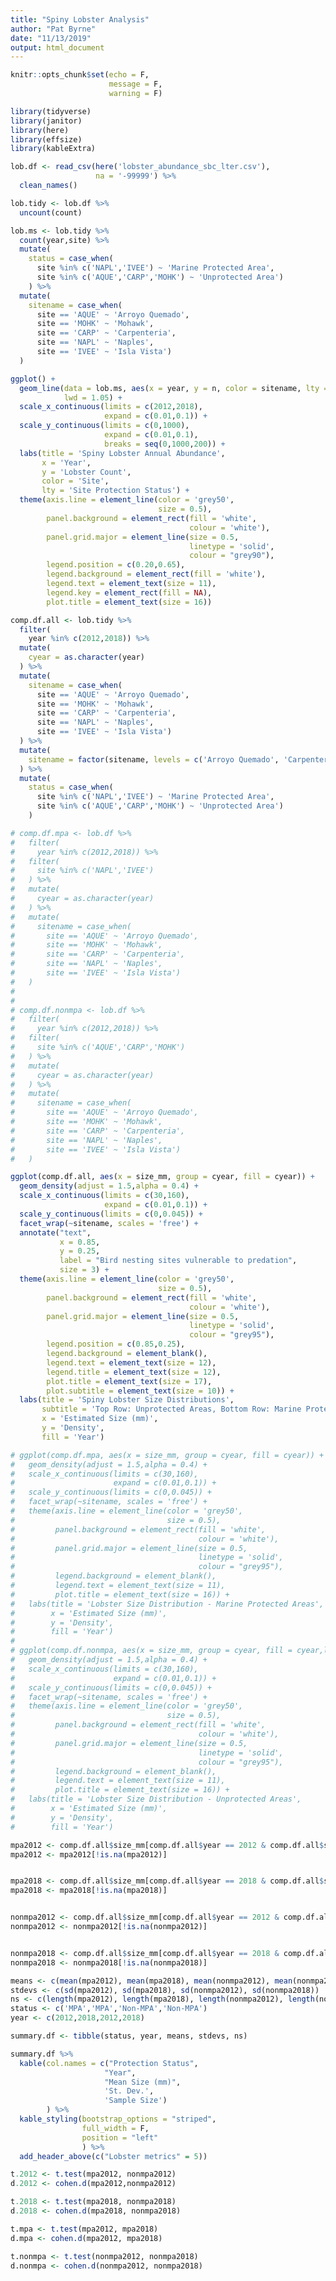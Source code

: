 ```yaml
---
title: "Spiny Lobster Analysis"
author: "Pat Byrne"
date: "11/13/2019"
output: html_document
---
```


```r
knitr::opts_chunk$set(echo = F,
                      message = F,
                      warning = F)
```

```r
library(tidyverse)
library(janitor)
library(here)
library(effsize) 
library(kableExtra) 

lob.df <- read_csv(here('lobster_abundance_sbc_lter.csv'),
                   na = '-99999') %>% 
  clean_names()
```

```r
lob.tidy <- lob.df %>% 
  uncount(count)

lob.ms <- lob.tidy %>% 
  count(year,site) %>% 
  mutate(
    status = case_when(
      site %in% c('NAPL','IVEE') ~ 'Marine Protected Area',
      site %in% c('AQUE','CARP','MOHK') ~ 'Unprotected Area')
    ) %>% 
  mutate(
    sitename = case_when(
      site == 'AQUE' ~ 'Arroyo Quemado',
      site == 'MOHK' ~ 'Mohawk',
      site == 'CARP' ~ 'Carpenteria',
      site == 'NAPL' ~ 'Naples',
      site == 'IVEE' ~ 'Isla Vista')
  )

```


```r
ggplot() +
  geom_line(data = lob.ms, aes(x = year, y = n, color = sitename, lty = status),
            lwd = 1.05) +
  scale_x_continuous(limits = c(2012,2018), 
                     expand = c(0.01,0.1)) +
  scale_y_continuous(limits = c(0,1000), 
                     expand = c(0.01,0.1),
                     breaks = seq(0,1000,200)) +
  labs(title = 'Spiny Lobster Annual Abundance',
       x = 'Year',
       y = 'Lobster Count',
       color = 'Site',
       lty = 'Site Protection Status') +
  theme(axis.line = element_line(color = 'grey50',
                                 size = 0.5),
        panel.background = element_rect(fill = 'white',
                                        colour = 'white'),
        panel.grid.major = element_line(size = 0.5, 
                                        linetype = 'solid',
                                        colour = "grey90"),
        legend.position = c(0.20,0.65),
        legend.background = element_rect(fill = 'white'),
        legend.text = element_text(size = 11),
        legend.key = element_rect(fill = NA),
        plot.title = element_text(size = 16)) 
```


```r

comp.df.all <- lob.tidy %>% 
  filter(
    year %in% c(2012,2018)) %>% 
  mutate(
    cyear = as.character(year)
  ) %>% 
  mutate(
    sitename = case_when(
      site == 'AQUE' ~ 'Arroyo Quemado',
      site == 'MOHK' ~ 'Mohawk',
      site == 'CARP' ~ 'Carpenteria',
      site == 'NAPL' ~ 'Naples',
      site == 'IVEE' ~ 'Isla Vista')
  ) %>% 
  mutate(
    sitename = factor(sitename, levels = c('Arroyo Quemado', 'Carpenteria', 'Mohawk', 'Naples','Isla Vista'))
  ) %>% 
  mutate(
    status = case_when(
      site %in% c('NAPL','IVEE') ~ 'Marine Protected Area',
      site %in% c('AQUE','CARP','MOHK') ~ 'Unprotected Area')
    ) 

# comp.df.mpa <- lob.df %>% 
#   filter(
#     year %in% c(2012,2018)) %>% 
#   filter(
#     site %in% c('NAPL','IVEE')
#   ) %>%
#   mutate(
#     cyear = as.character(year)
#   ) %>% 
#   mutate(
#     sitename = case_when(
#       site == 'AQUE' ~ 'Arroyo Quemado',
#       site == 'MOHK' ~ 'Mohawk',
#       site == 'CARP' ~ 'Carpenteria',
#       site == 'NAPL' ~ 'Naples',
#       site == 'IVEE' ~ 'Isla Vista')
#   )
# 
# 
# comp.df.nonmpa <- lob.df %>% 
#   filter(
#     year %in% c(2012,2018)) %>% 
#   filter(
#     site %in% c('AQUE','CARP','MOHK')
#   ) %>% 
#   mutate(
#     cyear = as.character(year)
#   ) %>% 
#   mutate(
#     sitename = case_when(
#       site == 'AQUE' ~ 'Arroyo Quemado',
#       site == 'MOHK' ~ 'Mohawk',
#       site == 'CARP' ~ 'Carpenteria',
#       site == 'NAPL' ~ 'Naples',
#       site == 'IVEE' ~ 'Isla Vista')
#   )
```

```r
ggplot(comp.df.all, aes(x = size_mm, group = cyear, fill = cyear)) +
  geom_density(adjust = 1.5,alpha = 0.4) +
  scale_x_continuous(limits = c(30,160), 
                     expand = c(0.01,0.1)) +
  scale_y_continuous(limits = c(0,0.045)) +
  facet_wrap(~sitename, scales = 'free') +
  annotate("text",
           x = 0.85,
           y = 0.25,
           label = "Bird nesting sites vulnerable to predation",
           size = 3) +
  theme(axis.line = element_line(color = 'grey50',
                                 size = 0.5),
        panel.background = element_rect(fill = 'white',
                                        colour = 'white'),
        panel.grid.major = element_line(size = 0.5, 
                                        linetype = 'solid',
                                        colour = "grey95"),
        legend.position = c(0.85,0.25),
        legend.background = element_blank(),
        legend.text = element_text(size = 12),
        legend.title = element_text(size = 12),
        plot.title = element_text(size = 17),
        plot.subtitle = element_text(size = 10)) +
  labs(title = 'Spiny Lobster Size Distributions',
       subtitle = 'Top Row: Unprotected Areas, Bottom Row: Marine Protected Areas',
       x = 'Estimated Size (mm)',
       y = 'Density',
       fill = 'Year') 

# ggplot(comp.df.mpa, aes(x = size_mm, group = cyear, fill = cyear)) +
#   geom_density(adjust = 1.5,alpha = 0.4) +
#   scale_x_continuous(limits = c(30,160), 
#                      expand = c(0.01,0.1)) +
#   scale_y_continuous(limits = c(0,0.045)) +
#   facet_wrap(~sitename, scales = 'free') +
#   theme(axis.line = element_line(color = 'grey50',
#                                  size = 0.5),
#         panel.background = element_rect(fill = 'white',
#                                         colour = 'white'),
#         panel.grid.major = element_line(size = 0.5, 
#                                         linetype = 'solid',
#                                         colour = "grey95"),
#         legend.background = element_blank(),
#         legend.text = element_text(size = 11),
#         plot.title = element_text(size = 16)) +
#   labs(title = 'Lobster Size Distribution - Marine Protected Areas',
#        x = 'Estimated Size (mm)',
#        y = 'Density',
#        fill = 'Year') 
# 
# ggplot(comp.df.nonmpa, aes(x = size_mm, group = cyear, fill = cyear,lty = cyear)) +
#   geom_density(adjust = 1.5,alpha = 0.4) +
#   scale_x_continuous(limits = c(30,160), 
#                      expand = c(0.01,0.1)) +
#   scale_y_continuous(limits = c(0,0.045)) +
#   facet_wrap(~sitename, scales = 'free') +
#   theme(axis.line = element_line(color = 'grey50',
#                                  size = 0.5),
#         panel.background = element_rect(fill = 'white',
#                                         colour = 'white'),
#         panel.grid.major = element_line(size = 0.5, 
#                                         linetype = 'solid',
#                                         colour = "grey95"),
#         legend.background = element_blank(),
#         legend.text = element_text(size = 11),
#         plot.title = element_text(size = 16)) +
#   labs(title = 'Lobster Size Distribution - Unprotected Areas',
#        x = 'Estimated Size (mm)',
#        y = 'Density',
#        fill = 'Year') 

```


```r

mpa2012 <- comp.df.all$size_mm[comp.df.all$year == 2012 & comp.df.all$status == 'Marine Protected Area']
mpa2012 <- mpa2012[!is.na(mpa2012)]


mpa2018 <- comp.df.all$size_mm[comp.df.all$year == 2018 & comp.df.all$status == 'Marine Protected Area']
mpa2018 <- mpa2018[!is.na(mpa2018)]


nonmpa2012 <- comp.df.all$size_mm[comp.df.all$year == 2012 & comp.df.all$status == 'Unprotected Area']
nonmpa2012 <- nonmpa2012[!is.na(nonmpa2012)]


nonmpa2018 <- comp.df.all$size_mm[comp.df.all$year == 2018 & comp.df.all$status == 'Unprotected Area']
nonmpa2018 <- nonmpa2018[!is.na(nonmpa2018)]

```

```r

means <- c(mean(mpa2012), mean(mpa2018), mean(nonmpa2012), mean(nonmpa2018))
stdevs <- c(sd(mpa2012), sd(mpa2018), sd(nonmpa2012), sd(nonmpa2018))
ns <- c(length(mpa2012), length(mpa2018), length(nonmpa2012), length(nonmpa2018))
status <- c('MPA','MPA','Non-MPA','Non-MPA')
year <- c(2012,2018,2012,2018)

summary.df <- tibble(status, year, means, stdevs, ns)

summary.df %>% 
  kable(col.names = c("Protection Status", 
                     "Year", 
                     "Mean Size (mm)",
                     'St. Dev.',
                     'Sample Size')
        ) %>% 
  kable_styling(bootstrap_options = "striped", 
                full_width = F,
                position = "left"
                ) %>% 
  add_header_above(c("Lobster metrics" = 5))

```


```r

t.2012 <- t.test(mpa2012, nonmpa2012)
d.2012 <- cohen.d(mpa2012,nonmpa2012)

t.2018 <- t.test(mpa2018, nonmpa2018)
d.2018 <- cohen.d(mpa2018, nonmpa2018)

t.mpa <- t.test(mpa2012, mpa2018)
d.mpa <- cohen.d(mpa2012, mpa2018)

t.nonmpa <- t.test(nonmpa2012, nonmpa2018)
d.nonmpa <- cohen.d(nonmpa2012, nonmpa2018)

```

